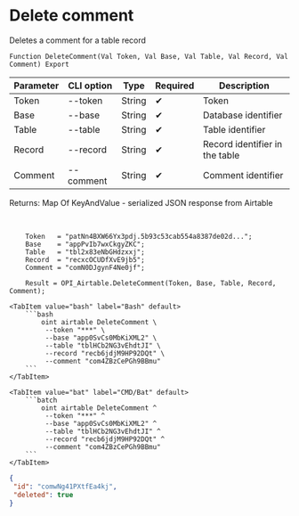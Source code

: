 ﻿---
sidebar_position: 4
description:  Deletes a comment for a table recordСтраницы
keywords: [1C, 1С, 1С:Enterprise, 1С:Enterprise 8.3, API, Integration, Services, Exchange, OneScript, CLI, Airtable]
---


# Delete comment
 Deletes a comment for a table record



`Function DeleteComment(Val Token, Val Base, Val Table, Val Record, Val Comment) Export`

  | Parameter | CLI option | Type | Required | Description |
  |-|-|-|-|-|
  | Token | --token | String | &#x2714; | Token |
  | Base | --base | String | &#x2714; | Database identifier |
  | Table | --table | String | &#x2714; | Table identifier |
  | Record | --record | String | &#x2714; | Record identifier in the table |
  | Comment | --comment | String | &#x2714; | Comment identifier |

  
  Returns:  Map Of KeyAndValue - serialized JSON response from Airtable

<br/>




```bsl title="1C:Enterprise/OneScript code example"
    Token   = "patNn4BXW66Yx3pdj.5b93c53cab554a8387de02d...";
    Base    = "appPvIb7wxCkgyZKC";
    Table   = "tbl2x83eNbGHdzxxj";
    Record  = "recxcOCUDfXvE9jb5";
    Comment = "comN0DJgynF4Ne0jf";

    Result = OPI_Airtable.DeleteComment(Token, Base, Table, Record, Comment);
```
 

 <Tabs>
  
    <TabItem value="bash" label="Bash" default>
        ```bash
            oint airtable DeleteComment \
             --token "***" \
             --base "app0SvCs0MbKiXML2" \
             --table "tblHCb2NG3vEhdtJI" \
             --record "recb6jdjM9HP92DQt" \
             --comment "com4ZBzCePGh9BBmu"
        ```
    </TabItem>
  
    <TabItem value="bat" label="CMD/Bat" default>
        ```batch
            oint airtable DeleteComment ^
             --token "***" ^
             --base "app0SvCs0MbKiXML2" ^
             --table "tblHCb2NG3vEhdtJI" ^
             --record "recb6jdjM9HP92DQt" ^
             --comment "com4ZBzCePGh9BBmu"
        ```
    </TabItem>
</Tabs>


```json title="Result"
{
 "id": "comwNg41PXtfEa4kj",
 "deleted": true
}
```
